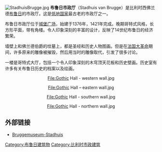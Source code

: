 [[Image:StadhuisBrugge.jpg|thumb]]
'''布鲁日市政厅'''（Stadhuis van Brugge）是比利时西佛兰德[[布鲁日|布鲁日]]的市政厅。这是[[低地国家|低地国家]]最古老的市政厅之一。

布鲁日市政厅位于[[城堡广场_(布鲁日)|城堡广场]]，始建于1376年，1421年完成。晚期哥特式风格，长方形平面，带有角楼。令人印象深刻的丰富的设计，反映了14世纪布鲁日的经济繁荣。 

墙壁上和佛兰德伯爵的坟墓上，都是圣经和历史人物图画。但是在[[法国大革命|法国大革命]]期间，许多原来的雕像被摧毁，然后用当时的雕像取代，引发了很多讨论。

一楼是哥特式大厅，包括一个令人印象深刻的木穹顶天花板和历史壁画。历史室有许多有关布鲁日历史的档案以及绘画。

<center><gallery>

File:Gothic Hall - western wall.jpg

File:Gothic Hall – eastern wall.jpg 

File:Gothic Hall - southern wall.jpg

File:Gothic Hall - northern wall.jpg 

</gallery></center>



==外部链接==
* [https://web.archive.org/web/20100123070616/http://www.brugge.be/internet/nl/musea/bruggemuseum/stadhuis/index.htm Bruggemuseum-Stadhuis]

{{commonscat|Town hall of Brugge}}
{{coord|51|12|29|N|03|13|37|E|display=title}}

[[Category:布鲁日建筑物|Category:布鲁日建筑物]]
[[Category:比利时市政建筑|Category:比利时市政建筑]]